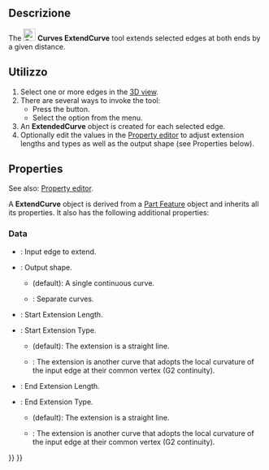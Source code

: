 <languages/>

<div lang="en" dir="ltr" class="mw-content-ltr">
{{Docnav
|[[Curves_MixedCurve|MixedCurve]]
|[[Curves_JoinCurve|JoinCurve]]
|[[Curves_Workbench|Curves]]
|IconL=Curves_MixedCurve.svg
|IconR=Curves_JoinCurve.svg
|IconC=Curves_workbench_icon.svg
}}
</div>

<div lang="en" dir="ltr" class="mw-content-ltr">
{{GuiCommand
|Name=Curves ExtendCurve
|MenuLocation=Curves → Extend Curve
|Workbenches=[[Curves_Workbench|Curves]]
}}
</div>

<span id="Description"></span>
==Descrizione==

<div lang="en" dir="ltr" class="mw-content-ltr">
The [[Image:Curves_ExtendCurve.svg|24px]] '''Curves ExtendCurve''' tool extends selected edges at both ends by a given distance.
</div>

<span id="Usage"></span>
==Utilizzo==

<div lang="en" dir="ltr" class="mw-content-ltr">
# Select one or more edges in the [[3D_view|3D view]].
# There are several ways to invoke the tool:
#* Press the {{Button|[[Image:Curves_ExtendCurve.svg|16px]] [[Curves_ExtendCurve|Extend Curve]]}} button.
#* Select the {{MenuCommand|Curves → [[Image:Curves_ExtendCurve.svg|16px]] Extend Curve}} option from the menu.
# An '''ExtendedCurve''' object is created for each selected edge.
# Optionally edit the values in the [[Property_editor|Property editor]] to adjust extension lengths and types as well as the output shape (see Properties below).
</div>

<div lang="en" dir="ltr" class="mw-content-ltr">
==Properties==
</div>

<div lang="en" dir="ltr" class="mw-content-ltr">
See also: [[Property_editor|Property editor]].
</div>

<div lang="en" dir="ltr" class="mw-content-ltr">
A '''ExtendCurve''' object is derived from a [[Part_Feature|Part Feature]] object and inherits all its properties. It also has the following additional properties:
</div>

<div lang="en" dir="ltr" class="mw-content-ltr">
===Data===
</div>

<div lang="en" dir="ltr" class="mw-content-ltr">
{{TitleProperty|Base}}
</div>

<div lang="en" dir="ltr" class="mw-content-ltr">
* {{PropertyData|Edge|LinkSub}}: Input edge to extend.
* {{PropertyData|Output|Enumeration}}: Output shape.
** {{Value|SingleEdge}} (default): A single continuous curve.
** {{Value|Wire}}: Separate curves.
</div>

<div lang="en" dir="ltr" class="mw-content-ltr">
{{TitleProperty|Beginning}}
</div>

<div lang="en" dir="ltr" class="mw-content-ltr">
* {{PropertyData|Length Start|Float}}: Start Extension Length.
* {{PropertyData|Type Start|Enumeration}}: Start Extension Type.
** {{Value|Straight}} (default): The extension is a straight line.
** {{Value|G2 curve}}: The extension is another curve that adopts the local curvature of the input edge at their common vertex (G2 continuity).
</div>

<div lang="en" dir="ltr" class="mw-content-ltr">
{{TitleProperty|End}}
</div>

<div lang="en" dir="ltr" class="mw-content-ltr">
* {{PropertyData|Length End|Float}}: End Extension Length.
* {{PropertyData|Type End|Enumeration}}: End Extension Type.
** {{Value|Straight}} (default): The extension is a straight line.
** {{Value|G2 curve}}: The extension is another curve that adopts the local curvature of the input edge at their common vertex (G2 continuity).
</div>


<div lang="en" dir="ltr" class="mw-content-ltr">
{{Docnav
|[[Curves_MixedCurve|MixedCurve]]
|[[Curves_JoinCurve|JoinCurve]]
|[[Curves_Workbench|Curves]]
|IconL=Curves_MixedCurve.svg
|IconR=Curves_JoinCurve.svg
|IconC=Curves_workbench_icon.svg
}}
</div>

{{Curves Tools navi{{#translation:}}}}
{{Userdocnavi{{#translation:}}}}